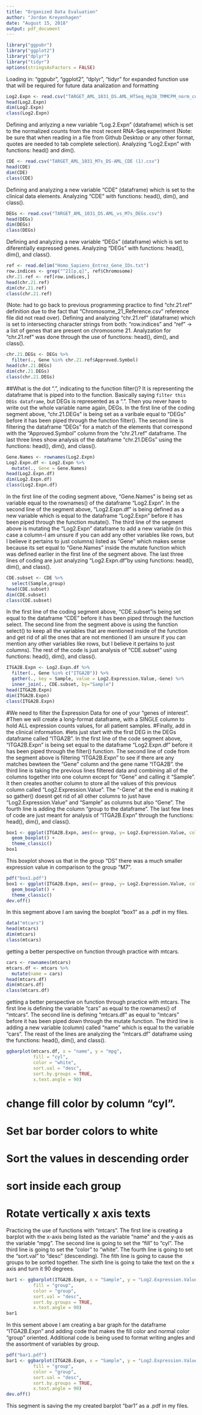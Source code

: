 ```yaml
---
title: "Organized Data Evaluation"
author: "Jordan Kreyenhagen"
date: "August 15, 2018"
output: pdf_document
---
```


```r
library("ggpubr")
library("ggplot2")
library("dplyr")
library("tidyr")
options(stringsAsFactors = FALSE)
```

Loading in: "ggpubr", "ggplot2", "dplyr", "tidyr" for expanded function use that will be required for future data analization and formatting 

```r
Log2.Expn <- read.csv("TARGET_AML_1031_DS.AML_HTSeq_Hg38_TMMCPM_norm_counts.csv", row.names = 1)
head(Log2.Expn)
dim(Log2.Expn)
class(Log2.Expn)
```

Defining and anlyzing a new variable "Log.2.Expn" (dataframe) which is set to the normalized counts from the most recent RNA-Seq experiment (Note: be sure that when reading in a file from Github Desktop or any other format, quotes are needed to tab complete selection). Analyzing "Log2.Expn" with functions: head() and dim().

```r
CDE <- read.csv("TARGET_AML_1031_M7s_DS-AML_CDE (1).csv")
head(CDE)
dim(CDE)
class(CDE)
```

Defining and analyzing a new variable "CDE" (dataframe) which is set to the clinical data elements. Analyzing "CDE" with functions: head(), dim(), and class().

```r
DEGs <- read.csv("TARGET_AML_1031_DS.AML_vs_M7s_DEGs.csv")
head(DEGs)
dim(DEGs)
class(DEGs)
```

Defining and analyzing a new variable "DEGs" (dataframe) which is set to diferentially expressed genes. Analyzing "DEGs" with functions: head(), dim(), and class().

```r
ref <- read.delim("Homo_Sapiens_Entrez_Gene_IDs.txt")
row.indices <- grep("^21[p,q]", ref$Chromosome)
chr.21.ref <- ref[row.indices,]
head(chr.21.ref)
dim(chr.21.ref)
class(chr.21.ref)
```

(Note: had to go back to previous programming practice to find "chr.21.ref" definition due to the fact that "Chromosome_21_Reference.csv" reference file did not read over). Defining and analyzing "chr.21.ref" (dataframe) which is set to intersecting character strings from both: "row.indices" and "ref" -> a list of genes that are present on chromosome 21. Analyzation for "chr.21.ref" was done through the use of functions: head(), dim(), and class().

```r
chr.21.DEGs <- DEGs %>%
  filter(., Gene %in% chr.21.ref$Approved.Symbol)
head(chr.21.DEGs)
dim(chr.21.DEGs)
class(chr.21.DEGs)
```

##What is the dot ".", indicating to the function filter()?
It is representing the dataframe that is piped into to the function. Basically saying `filter this DEGs dataframe`, but DEGs is represented as a ".". Then you never have to write out the whole variable name again, DEGs. In the first line of the coding segment above, "chr.21.DEGs" is being set as a varibale equal to "DEGs" before it has been piped through the function filter(). The second line is filtering the dataframe "DEGs" for a match of the elements that correspond with the "Approved.Symbol" column from the "chr.21.ref" dataframe. The last three lines show analysis of the dataframe "chr.21.DEGs" using the functions: head(), dim(), and class().

```r
Gene.Names <- rownames(Log2.Expn)
Log2.Expn.df <- Log2.Expn %>%
  mutate(., Gene = Gene.Names)
head(Log2.Expn.df)
dim(Log2.Expn.df)
class(Log2.Expn.df)
```

In the first line of the coding segment above, "Gene.Names" is being set as variable equal to the rownames() of the dataframe "Log2.Expn". In the second line of the segment above, "Log2.Expn.df" is being defined as a new variable which is equal to the dataframe "Log2.Expn" before it has been piped through the function mutate(). The third line of the segment above is mutating the "Log2.Expn" dataframe to add a new variable (in this case a column-I am unsure if you can add any other variables like rows, but I believe it pertains to just columns) listed as "Gene" which makes sense because its set equal to "Gene.Names" inside the mutate function which was defined earlier in the first line of the segment above. The last three lines of coding are just analyzing "Log2.Expn.df"by using functions: head(), dim(), and class().

```r
CDE.subset <- CDE %>%
  select(Sample,group)
head(CDE.subset)
dim(CDE.subset)
class(CDE.subset)
```

In the first line of the coding segment above, "CDE.subset"is being set equal to the dataframe "CDE" before it has been piped through the function select. The second line from the segment above is using the function select() to keep all the variables that are mentioned inside of the function and get rid of all the ones that are not mentioned (I am unsure if you can mention any other variables like rows, but I believe it pertains to just columns). The rest of the code is just analysis of "CDE.subset" using functions: head(), dim(), and class().

```r
ITGA2B.Expn <- Log2.Expn.df %>%
  filter(., Gene %in% c("ITGA2B")) %>%
  gather(., key = Sample, value = Log2.Expression.Value,-Gene) %>%
  inner_join(., CDE.subset, by="Sample")
head(ITGA2B.Expn)
dim(ITGA2B.Expn)
class(ITGA2B.Expn)
```

#We need to filter the Expression Data for one of your "genes of interest".
#Then we will create a long-format dataframe, with a SINGLE column to hold ALL expression counts values, for all patient samples.
#Finally, add in the clinical information.
#lets just start with the first DEG in the DEGs dataframe called "ITGA2B".
In the first line of the code segment above, "ITGA2B.Expn" is being set equal to the dataframe "Log2.Expn.df" before it has been piped through the filter() function. The second line of code from the segment above is filtering "ITGA2B.Expn" to see if there are any matches bewteen the "Gene" column and the gene name "ITGA2B". the third line is taking the previous lines filtered data and combining all of the columns together into one column except for "Gene" and calling it "Sample". It then creates another column to store all the values of this previous column called "Log2.Expression.Value". The "-Gene" at the end is making it so gather() doesnt get rid of all other columns to just have "Log2.Expression.Value" and "Sample" as columns but also "Gene". The fourth line is adding the column "group to the dataframe". The last few lines of code are just meant for analysis of "ITGA2B.Expn" through the functions: head(), dim(), and class().

```r
box1 <- ggplot(ITGA2B.Expn, aes(x= group, y= Log2.Expression.Value, color= group)) +
  geom_boxplot() +
  theme_classic()
box1
```

This boxplot shows us that in the group "DS" there was a much smaller expression value in comparison to the group "M7".

```r
pdf("box1.pdf")
box1 <- ggplot(ITGA2B.Expn, aes(x= group, y= Log2.Expression.Value, color= group)) +
  geom_boxplot() +
  theme_classic()
dev.off()
```

In this segment above I am saving the boxplot "box1" as a .pdf in my files. 


```r
data("mtcars")
head(mtcars)
dim(mtcars)
class(mtcars)
```

getting a better perspective on function through practice with mtcars.

```r
cars <- rownames(mtcars)
mtcars.df <- mtcars %>%
  mutate(name = cars)
head(mtcars.df)
dim(mtcars.df)
class(mtcars.df)
```

getting a better perspective on function through practice with mtcars. The first line is defining the variable "cars" as equal to the rownames() of "mtcars". The second line is defining "mtcars.df" as equal to "mtcars" before it has been piped down through the mutate function. The third line is adding a new variable (column) called "name" which is equal to the variable "cars". The reast of the lines are analyzing the "mtcars.df" dataframe using the functions: head(), dim(), and class().

```r
ggbarplot(mtcars.df, x = "name", y = "mpg", 
          fill = "cyl",               
          color = "white",            
          sort.val = "desc",          
          sort.by.groups = TRUE,      
          x.text.angle = 90)
```

# change fill color by column "cyl".
# Set bar border colors to white
# Sort the values in descending order
# sort inside each group
# Rotate vertically x axis texts
Practicing the use of functions with "mtcars". The first line is creating a barplot with the x-axis being listed as the variable "name" and the y-axis as the variable "mpg". The second line is going to set the "fill" to "cyl". The third line is going to set the "color" to "white". The fourth line is going to set the "sort.val" to "desc" (descending). The fith line is going to cause the groups to be sorted together. The sixth line is going to take the text on the x axis and turn it 90 degrees.

```r
bar1 <- ggbarplot(ITGA2B.Expn, x = "Sample", y = "Log2.Expression.Value", 
          fill = "group",             
          color = "group",            
          sort.val = "desc",         
          sort.by.groups = TRUE,  
          x.text.angle = 90)
bar1
```

In this sement above I am creating a bar graph for the dataframe "ITGA2B.Expn" and adding code that makes the fill color and normal color "group" oriented. Additional code is being used to format writing angles and the assortment of variables by group.

```r
pdf("bar1.pdf")
bar1 <- ggbarplot(ITGA2B.Expn, x = "Sample", y = "Log2.Expression.Value", 
          fill = "group",             
          color = "group",            
          sort.val = "desc",         
          sort.by.groups = TRUE,  
          x.text.angle = 90)
dev.off()
```

This segment is saving the my created barplot "bar1" as a .pdf in my files.




